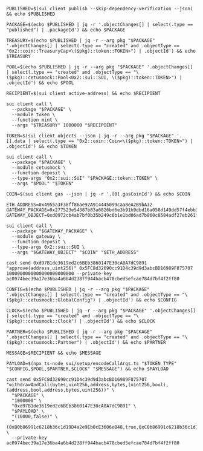 ```
PUBLISHED=$(sui client publish --skip-dependency-verification --json) && echo $PUBLISHED
```

```
PACKAGE=$(echo $PUBLISHED | jq -r '.objectChanges[] | select(.type == "published") | .packageId') && echo $PACKAGE
```

```
TREASURY=$(echo $PUBLISHED | jq -r --arg pkg "$PACKAGE" '.objectChanges[] | select(.type == "created" and .objectType == "0x2::coin::TreasuryCap<\($pkg)::token::TOKEN>") | .objectId') && echo $TREASURY
```

```
POOL=$(echo $PUBLISHED | jq -r --arg pkg "$PACKAGE" '.objectChanges[] | select(.type == "created" and .objectType == "\($pkg)::cetusmock::Pool<0x2::sui::SUI, \($pkg)::token::TOKEN>") | .objectId') && echo $POOL
```

```
RECIPIENT=$(sui client active-address) && echo $RECIPIENT
```

```
sui client call \
  --package "$PACKAGE" \
  --module token \
  --function mint \
  --args "$TREASURY" 1000000 "$RECIPIENT"
```

```
TOKEN=$(sui client objects --json | jq -r --arg pkg "$PACKAGE" '.[].data | select(.type == "0x2::coin::Coin<\($pkg)::token::TOKEN>") | .objectId') && echo $TOKEN
```

```
sui client call \
  --package "$PACKAGE" \
  --module cetusmock \
  --function deposit \
  --type-args "0x2::sui::SUI" "$PACKAGE::token::TOKEN" \
  --args "$POOL" "$TOKEN"
```

```
COIN=$(sui client gas --json | jq -r '.[0].gasCoinId') && echo $COIN
```

```
ETH_ADDRESS=0x4955a3F38ff86ae92A914445099caa8eA2B9bA32
GATEWAY_PACKAGE=0x277523e54387b83a6826bd6e3b91b9dbd16a058d149dd57f4ebb379ae54549ae
GATEWAY_OBJECT=0xd0972cb4ab7bf0b35b249c6b1e1bd06ad7b860c8584adf27eb261fdf8add8fac
```

```
sui client call \
  --package "$GATEWAY_PACKAGE" \
  --module gateway \
  --function deposit \
  --type-args 0x2::sui::SUI \
  --args "$GATEWAY_OBJECT" "$COIN" "$ETH_ADDRESS"
```

```
cast send 0xd97B1de3619ed2c6BEb3860147E30cA8A7dC9891 "approve(address,uint256)" 0x5FC8d32690cc91D4c39d9d3abcBD16989F875707 1000000000000000000000000 --private-key ac0974bec39a17e36ba4a6b4d238ff944bacb478cbed5efcae784d7bf4f2ff80
```

```
CONFIG=$(echo $PUBLISHED | jq -r --arg pkg "$PACKAGE" '.objectChanges[] | select(.type == "created" and .objectType == "\($pkg)::cetusmock::GlobalConfig") | .objectId') && echo $CONFIG
```

```
CLOCK=$(echo $PUBLISHED | jq -r --arg pkg "$PACKAGE" '.objectChanges[] | select(.type == "created" and .objectType == "\($pkg)::cetusmock::Clock") | .objectId') && echo $CLOCK
```

```
PARTNER=$(echo $PUBLISHED | jq -r --arg pkg "$PACKAGE" '.objectChanges[] | select(.type == "created" and .objectType == "\($pkg)::cetusmock::Partner") | .objectId') && echo $PARTNER
```

```
MESSAGE=$RECIPIENT && echo $MESSAGE
```

```
PAYLOAD=$(npx ts-node sui/setup/encodeCallArgs.ts "$TOKEN_TYPE" "$CONFIG,$POOL,$PARTNER,$CLOCK" "$MESSAGE") && echo $PAYLOAD
```

```
cast send 0x5FC8d32690cc91D4c39d9d3abcBD16989F875707 "withdrawAndCall(bytes,uint256,address,bytes,(uint256,bool),(address,bool,address,bytes,uint256))" \
  "$PACKAGE" \
  "1000000" \
  "0xd97B1de3619ed2c6BEb3860147E30cA8A7dC9891" \
  "$PAYLOAD" \
  "(10000,false)" \
  "(0xB0b86991c6218b36c1d19D4a2e9Eb0cE3606eB48,true,0xC0b86991c6218b36c1d19D4a2e9Eb0cE3606eB49,0xdeadbeef,50000)" \
  --private-key ac0974bec39a17e36ba4a6b4d238ff944bacb478cbed5efcae784d7bf4f2ff80
```
